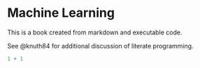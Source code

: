 # Machine Learning

This is a book created from markdown and executable code.

See @knuth84 for additional discussion of literate programming.

```r
1 + 1
```
